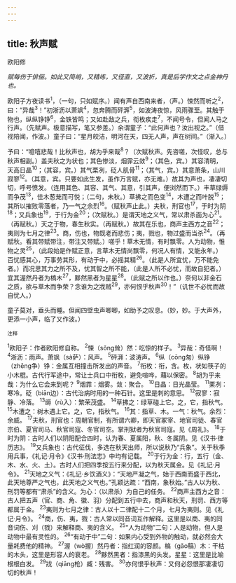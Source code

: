 ```yaml
---
---
---
```

title: 秋声赋
---



欧阳修

*赋每伤于俳俪。如此又简峭，又精练，又径直，又波折，真是后学作文之点金神丹也。*

欧阳子方夜读书<sup>1</sup>，（一句，只如赋序。）闻有声自西南来者，（声。）悚然而听之<sup>2</sup>，曰：“异哉<sup>3</sup>！”初淅沥以萧飒<sup>4</sup>，忽奔腾而砰湃<sup>5</sup>，如波涛夜惊，风雨骤至。其触于物也，纵纵铮铮<sup>6</sup>，金铁皆鸣；又如赴敌之兵，衔枚疾走<sup>7</sup>，不闻号令，但闻人马之行声。（先赋声。极意描写，笔又参差。）余谓童子：“此何声也？汝出视之。”（借视陪闻，作波。）童子曰：“星月皎洁，明河在天，四无人声，声在树间。”（渐入。）

予曰：“噫嘻悲哉！比秋声也，胡为乎来哉<sup>8</sup>？（次赋秋声。先咨嗟，次怪叹，总与秋声相副。）盖夫秋之为状也；其色惨淡，烟霏云敛<sup>9</sup>；（其色，宾。）其容清明，天高日晶<sup>10</sup>；（其容，宾。）其气栗冽，砭人肌骨<sup>11</sup>；（其气，宾。）其意萧条，山川寂寥<sup>12</sup>。（其意，宾。只要如此生发，虽作万言赋，亦无难。）故其为声也，凄凄切切，呼号愤发。（连用其色、其容、其气、其意，引其声，便浏然而下。）丰草绿缛而争茂<sup>13</sup>，佳木葱茏而可悦；（二句，未秋。）草拂之而色变<sup>14</sup>，木遭之而叶脱<sup>15</sup>；其所以摧败零落者，乃一气之余烈<sup>16</sup>。（赋秋声止此。）夫秋，刑官也<sup>17</sup>，于时为阴<sup>18</sup>；又兵象也<sup>19</sup>，于行为金<sup>20</sup>；（次赋秋。）是谓天地之义气，常以肃杀面为心<sup>21</sup>。（再赋秋。）天之于物，春生秋实。（再赋秋。）故其在乐也，商声主西方之音<sup>22</sup>；夷则为七月之律<sup>23</sup>。商，伤也，物既老而悲伤；夷，戮也，物过盛而当杀<sup>24</sup>。（再赋秋。看其带赋带注，带注又带赋。）嗟乎！草木无情，有时飘零。人为动物，惟物之灵<sup>25</sup>，（此段始是作赋正意，言草木无情尚飘零，何况人有情，又能永年。）百忧感其心，万事劳其形，有动于中，必摇其精<sup>26</sup>。（此是人所宜忧，万不能免者。）而况思其力之所不及，忧其智之所不能，（此是人所不必忧，而故自犯者。）宜其渥然丹者为槁木<sup>27</sup>，黟然黑者为星星<sup>28</sup>。（此赋之所以作也。）奈何以非金石之质，欲与草木而争荣？念谁为之戕贼<sup>29</sup>，亦何恨乎秋声<sup>30</sup>！”（讥世不必忧而故自忧人。）

童子莫对，垂头而睡。但闻四壁虫声唧唧，如助予之叹息。（妙，妙。于大声外，更添一小声，临了又作波。）

<sup>注释</sup>

<sup>1</sup>欧阳子：作者欧阳修自称。
<sup>2</sup>悚（sǒng耸）然：吃惊的样子。
<sup>3</sup>异哉：奇怪啊！
<sup>4</sup>淅沥：雨声。萧飒（sà萨）：风声。
<sup>5</sup>砰湃：波涛声。
<sup>6</sup>纵（cōng匆）纵铮（zhēng争）铮：金属互相撞击所发出的声音。
<sup>7</sup>衔枚：衔，含。枚，状如筷子的小木棍。古代行军途中，常让士兵口中衔枚，避免喧哗，藉以保密。
<sup>8</sup>胡为乎来哉：为什么它会来到呢？
<sup>9</sup>烟霏：烟雾。敛：聚合。
<sup>10</sup>日晶：日光晶莹。
<sup>11</sup>栗冽：寒冷。砭（biān边）：古代治病时用的一种石针。这里是刺的意思。
<sup>12</sup>寂寥：寂静、冷落。
<sup>13</sup>缛（rù入）：繁荣茂盛。
<sup>14</sup>草拂之：绿草碰上它。之，它，指秋气。
<sup>15</sup>木遭之：树木遇上它。之，它，指秋气。
<sup>16</sup>其：指草、木。一气：秋气。余烈：余威。
<sup>17</sup>夫秋，刑官也：周朝官制，有所谓六卿，即天官冢宰、地官司徒、春官宗伯、夏官司马、秋官司寇、冬官司空。掌刑狱者为秋官司寇。见《周礼》。
<sup>18</sup>于时为阴：古时人们以阴阳配合四时，认为春、夏属阳，秋、冬属阴。见《汉书·律历志》。
<sup>19</sup>又兵象也：古代征伐，多选在秋天出师，所以说秋乃“兵象”。关于秋季用兵事，《礼记·月令》《汉书·刑法志》中均有记载。
<sup>20</sup>于行为金：行，五行（金、木、水、火、土）。古时人们把四季按五行来分配，以为秋天属金。见《礼记·月令》。
<sup>21</sup>天地之义气：《礼记·乡饮酒义》：“天地严凝之气，始于西南而盛于西北，此天地尊严之气也，此天地之义气也。”孔颖达疏：“西南，象秋始。”古人以为秋、刑罚等都有“肃杀”的含义。为心：（以肃杀）为自己的任务。
<sup>22</sup>商声主西方之音：古人把五声（官、商、角、徽、羽）分配到五行中去，商声和秋天，刑罚、西方等都属于金。
<sup>23</sup>夷则为七月之律：古人以十二律配十二个月，七月为夷则。见《礼记·月令》。
<sup>24</sup>商，伤、夷，戮：古人常以同音词互作解释。这里是以商、夷的同音词伤、刈（戮）来解释商、夷的含义。
<sup>25</sup>“人为动物”二句：人是动物，但人是动物中最有灵性的。
<sup>26</sup>“有动于中”二句：如果内心受到外物的触动，就必然会大量耗费他的精神。
<sup>27</sup>渥（wò握）然丹者：指红润的容颜。槁（gǎo稿）木：干枯的木头，这里是形容人的衰老。
<sup>28</sup>黟然黑者：指漆黑的头发。星星：这里是比喻根根白发。
<sup>29</sup>戕（qiāng枪）臧：残害。
<sup>30</sup>亦何恨乎秋声：又何必怨恨那凄凄切切的秋声！